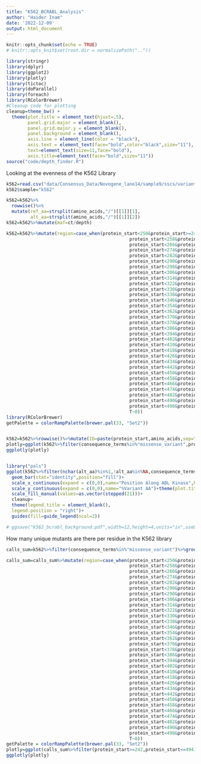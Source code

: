 ```yaml
---
title: "K562_BCRABL_Analysis"
author: "Haider Inam"
date: '2022-12-09'
output: html_document
---
```


```r
knitr::opts_chunk$set(echo = TRUE)
# knitr::opts_knit$set(root.dir = normalizePath(".."))

library(stringr)
library(dplyr)
library(ggplot2)
library(plotly)
library(tictoc)
library(doParallel)
library(foreach)
library(RColorBrewer)
#Cleanup code for plotting
cleanup=theme_bw() +
  theme(plot.title = element_text(hjust=.5), 
        panel.grid.major = element_blank(),
        panel.grid.major.y = element_blank(),
        panel.background = element_blank(),
        axis.line = element_line(color = "black"),
        axis.text = element_text(face="bold",color="black",size="11"),
        text=element_text(size=11,face="bold"),
        axis.title=element_text(face="bold",size="11"))
source("code/depth_finder.R")
```


Looking at the evenness of the K562 Library
```r
k562=read.csv("data/Consensus_Data/Novogene_lane14/sample9/sscs/variant_caller_outputs/variants_unique_ann.csv")
k562$sample="k562"

k562=k562%>%
  rowwise()%>%
  mutate(ref_aa=strsplit(amino_acids,"/")[[1]][1],
         alt_aa=strsplit(amino_acids,"/")[[1]][2])
k562=k562%>%mutate(maf=ct/depth)

k562=k562%>%mutate(region=case_when(protein_start<250&protein_start>=242~1,
                                              protein_start<258&protein_start>=250~2,
                                              protein_start<266&protein_start>=258~3,
                                              protein_start<274&protein_start>=266~4,
                                              protein_start<282&protein_start>=274~5,
                                              protein_start<290&protein_start>=282~6,
                                              protein_start<298&protein_start>=290~7,
                                              protein_start<306&protein_start>=298~8,
                                              protein_start<314&protein_start>=306~9,
                                              protein_start<322&protein_start>=314~10,
                                              protein_start<330&protein_start>=322~11,
                                              protein_start<338&protein_start>=330~12,
                                              protein_start<346&protein_start>=338~13,
                                              protein_start<354&protein_start>=346~14,
                                              protein_start<362&protein_start>=354~15,
                                              protein_start<370&protein_start>=362~16,
                                              protein_start<378&protein_start>=370~17,
                                              protein_start<386&protein_start>=378~18,
                                              protein_start<394&protein_start>=386~19,
                                              protein_start<402&protein_start>=394~20,
                                              protein_start<410&protein_start>=402~21,
                                              protein_start<418&protein_start>=410~22,
                                              protein_start<426&protein_start>=418~23,
                                              protein_start<434&protein_start>=426~24,
                                              protein_start<442&protein_start>=434~25,
                                              protein_start<450&protein_start>=442~26,
                                              protein_start<458&protein_start>=450~27,
                                              protein_start<466&protein_start>=458~28,
                                              protein_start<474&protein_start>=466~29,
                                              protein_start<482&protein_start>=474~30,
                                              protein_start<490&protein_start>=482~31,
                                              protein_start<498&protein_start>=490~32,
                                              T~0))
library(RColorBrewer)
getPalette = colorRampPalette(brewer.pal(33, "Set2"))


k562=k562%>%rowwise()%>%mutate(ID=paste(protein_start,amino_acids,sep=""))
plotly=ggplot(k562%>%filter(consequence_terms%in%"missense_variant",protein_start>=242,protein_start<=494),aes(x=protein_start,y=ct))+geom_col(color="black",aes(fill=factor(region)))+scale_fill_manual(values=getPalette(33))
ggplotly(plotly)


library("pals")
ggplot(k562%>%filter(nchar(alt_aa)%in%1,!alt_aa%in%NA,consequence_terms%in%"missense_variant",protein_start>=242,protein_start<=494),aes(x=protein_start,y=ct,fill=factor(alt_aa)))+
  geom_bar(stat="identity",position="fill")+
  scale_x_continuous(expand = c(0,0),name="Position Along ABL Kinase",breaks=c(242,300,350,400,450,490))+
  scale_y_continuous(expand = c(0,0),name="%Variant AA")+theme(plot.title = element_text(hjust = 0.5))+
  scale_fill_manual(values=as.vector(stepped(21)))+
  cleanup+
  theme(legend.title = element_blank(),
  legend.position = "right")+
  guides(fill=guide_legend(ncol=2))

# ggsave("k562_bcrabl_background.pdf",width=12,height=4,units="in",useDingbats=F)
```

How many unique mutants are there per residue in the K562 library
```r
calls_sum=k562%>%filter(consequence_terms%in%"missense_variant")%>%group_by(protein_start)%>%summarize(unique_mutants=n(),count=sum(ct))

calls_sum=calls_sum%>%mutate(region=case_when(protein_start<250&protein_start>=242~1,
                                              protein_start<258&protein_start>=250~2,
                                              protein_start<266&protein_start>=258~3,
                                              protein_start<274&protein_start>=266~4,
                                              protein_start<282&protein_start>=274~5,
                                              protein_start<290&protein_start>=282~6,
                                              protein_start<298&protein_start>=290~7,
                                              protein_start<306&protein_start>=298~8,
                                              protein_start<314&protein_start>=306~9,
                                              protein_start<322&protein_start>=314~10,
                                              protein_start<330&protein_start>=322~11,
                                              protein_start<338&protein_start>=330~12,
                                              protein_start<346&protein_start>=338~13,
                                              protein_start<354&protein_start>=346~14,
                                              protein_start<362&protein_start>=354~15,
                                              protein_start<370&protein_start>=362~16,
                                              protein_start<378&protein_start>=370~17,
                                              protein_start<386&protein_start>=378~18,
                                              protein_start<394&protein_start>=386~19,
                                              protein_start<402&protein_start>=394~20,
                                              protein_start<410&protein_start>=402~21,
                                              protein_start<418&protein_start>=410~22,
                                              protein_start<426&protein_start>=418~23,
                                              protein_start<434&protein_start>=426~24,
                                              protein_start<442&protein_start>=434~25,
                                              protein_start<450&protein_start>=442~26,
                                              protein_start<458&protein_start>=450~27,
                                              protein_start<466&protein_start>=458~28,
                                              protein_start<474&protein_start>=466~29,
                                              protein_start<482&protein_start>=474~30,
                                              protein_start<490&protein_start>=482~31,
                                              protein_start<498&protein_start>=490~32,
                                              T~0))
getPalette = colorRampPalette(brewer.pal(33, "Set2"))
plotly=ggplot(calls_sum%>%filter(protein_start>=242,protein_start<=494),aes(x=protein_start,y=unique_mutants))+geom_col(color="black",aes(fill=factor(region)))+cleanup+scale_fill_manual(values=getPalette(33))
ggplotly(plotly)
```

